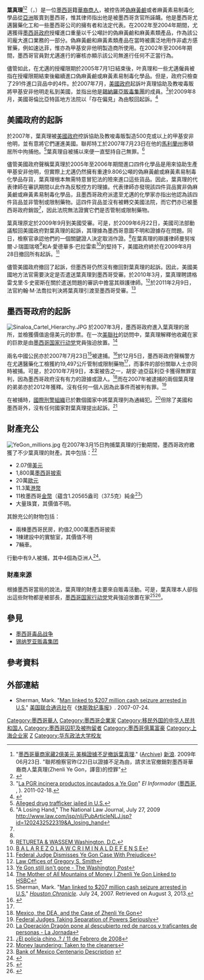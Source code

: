{{Infobox person
|name          = 葉真理
|image         =
|image_size    =
|caption       =
|birth_date    = {{birth date|1963|1|31}}
|birth_place   = {{CHN}}[[上海|上海]]<ref name="WashingtonPost">{{Cite news|url=http://www.washingtonpost.com/wp-dyn/content/article/2007/07/24/AR2007072400150.html?nav=hcmodule|title=Not Your Average Drug Bust|publisher=The Washington Post|date=2007-07-25|accessdate=2007-07-26 | first1=Paul | last1=Duggan | first2=Ernesto | last2=Londoã±O}}</ref>
|death_date    =
|death_place   =
|body_discovered =
|death_cause   =
|resting_place =
|resting_place_coordinates =
|residence     = {{MEX}}[[墨西哥城|墨西哥城]]
|nationality   = {{MEX}}
|ethnicity     = 華人
|citizenship   = [[墨西哥|墨西哥]]
|other_names   =
|known_for     = 涉嫌販毒
|education     =
|alma_mater    = [[华东政法大学|华东政法大学]]
|employer      =
|occupation    = 商人
|title         =
|salary        =
|networth      =
|height        =
|weight        =
|term          =
|predecessor   =
|successor     =
|party         =
|boards        =
|religion      =
|spouse        =
|partner       =
|children      =
|parents       =
|relations     =
|callsign      =
|signature     =
|website       =
|footnotes     =
}}

'''葉真理'''<ref>"[http://dailynews.sina.com/bg/news/usa/usnews/singtao/20090623/0518380992.html 墨西哥華商家藏2億美元 美稱證據不足撤訴葉真理]." ([http://archive.is/ycBW9 Archive]) [[新浪|新浪]].  2009年06月23日. "聯邦檢察官昨(22)日以證據不足為由，請求法官撤銷對墨西哥華裔商人葉真理(Zhenli Ye Gon，譯音)的控罪"</ref><ref>{{Cite web|url=http://www.hkheadline.com/news/instant_news_content/200707/25/20070725b143902.asp|title=華商葉真理在美被控販毒 (Chinese Businessman Ye Zhenli Accused in the US on Drug Charges)|publisher=hkheadline.com|date=2007-07-25|accessdate=2007-07-28|language=zh-hant}}</ref>（{{lang es|'''Zhenli Ye Gon'''}}，{{bd|1963年|1月31日|||catIdx=Y叶}}）是一位[[墨西哥|墨西哥]]籍[[華裔|華裔]][[商人|商人]]，被控告將[[偽麻黃鹼|偽麻黃鹼]]或者麻黃素易制毒化學品從[[亞洲|亞洲]]販賣到墨西哥，惟其律师指出他是被墨西哥贪官所誣衊。他是墨西哥尤邁醫藥化工和一些墨西哥公司的擁有者和法定代表。在2002年至2004年期間，尤邁獲得[[墨西哥政府|墨西哥政府]]授權進口重量以千公噸計的偽麻黃鹼和麻黃素類產品，作為該公司龐大進口業務的一部分。偽麻黃鹼和麻黃素類產品在當時被廣泛地用作非處方感冒藥，例如速达菲，惟亦為甲基安非他明製造商所使用。在2002年至2006年期間，墨西哥官員對尤邁進行的審核亦顯示該公司無進行任何不正當行為。

儘管如此，在尤邁的授權限期於2005年7月1日結束後，叶真理和一些尤邁僱員被指在授權限期結束後繼續進口偽麻黃鹼或麻黃素易制毒化學品。但是，政府只檢查了291件進口貨品中的4件。於2007年7月，[[美國政府|美國政府]]起訴叶真理協助及教唆毒販將甲基安非他明走私到美國，並指出他是[[錫納羅亞販毒集團|錫納羅亞販毒集團]]的成員。<ref name="El Informador">"[http://www.informador.com.mx/mexico/2011/271965/6/la-pgr-incinera-productos-incautados-a-ye-gon.htm La PGR incinera productos incautados a Ye Gon]" ''El Informador'' ([[墨西哥|墨西哥]], {{link-en|El Informador|El Informador (Mexico)}}, {{link-es|El Informador|El Informador (México)}}). 2011-02-18.</ref>於2009年8月，美國哥倫比亞特區地方法院以「存在偏見」為由駁回起訴。<ref>{{Cite news| url=http://www.washingtonpost.com/wp-dyn/content/article/2008/10/28/AR2008102801364.html | work=The Washington Post | title=Mexico, the DEA, and the Case of Zhenli Ye Gon | first=Jorge | last=Carrasco | date=October 29, 2008}}</ref>

==美國政府的起訴==
於2007年，葉真理被[[美國政府|美國政府]]控訴協助及教唆毒販製造500克或以上的甲基安非他明，並有意將它們運進美國。聯邦特工於2007年7月23日在他的[[馬利蘭州|馬利蘭州]]惠頓居所中拘捕他。<ref>[http://usatoday30.usatoday.com/news/topstories/2007-07-24-290799915_x.htm Alleged drug trafficker jailed in U.S.]</ref>葉真理自被捕以來便一直堅持自己無罪。<ref name="law.com">"A Losing Hand," The National Law Journal, July 27, 2009 http://www.law.com/jsp/nlj/PubArticleNLJ.jsp?id=1202432522319&A_losing_hand</ref>

儘管美國政府聲稱葉真理於2005年至2006年期間進口四件化學品是用來協助生產甲基安非他明，但實際上尤邁仍然擁有重達9.806公噸的偽麻黃鹼或麻黃素易制毒化學品存貨，葉真理根本無需特意冒犯法的險來進口這些貨品。因此，葉真理的代表律師在審訊期間以此作為反駁控方的理據。代表律師亦發現該四件貨品實非偽麻黃鹼或麻黃素易制毒化學品，且墨西哥政府派遣至尤邁的化學家亦指出他認為該四件貨品並非管制或限制藥物。這四件貨品並沒有被轉交美國法院，而它們亦已被墨西哥政府銷毀<ref name="El Informador"/>，因此法院無法證實它們是否管制或限制藥物。

葉真理原定於2009年9月到美國受審。可是，於2009年6月22日，美國司法部動議駁回美國政府對葉真理的起訴，其理據為墨西哥意圖不明和證據存在問題。同日，檢察官承認他們的一個關鍵證人決定取消作證。<ref name="law.com"/>在葉真理的辯護律師曼努埃爾·J·瑞圖瑞塔<ref>[http://www.returetawassem.com RETURETA & WASSEM Washington, D.C.]</ref>和A·愛德華多·巴拉雷索<ref>[http://www.balarezo.net B A L A R E Z O   L A W C R I M I N A L   D E F E N S E]</ref>的堅持下，美國政府終於在2009年8月28日撤回所有起訴。<ref>[http://legaltimes.typepad.com/blt/2009/08/federal-judge-dismisses-ye-gon-case-with-prejudice-.html Federal Judge Dismisses Ye Gon Case With Prejudice]</ref>

儘管美國政府撤回了起訴，但墨西哥仍然沒有撤回對葉真理的起訴。因此，美國美國地方法官需要決定是否遣送葉真理到墨西哥受審。於2010年3月，葉真理聘請格雷戈里·S·史密斯在關於遣送問題的審訊中擔當其辯護律師。<ref>[http://www.triallawyerdc.com Law Offices of Gregory S. Smith]</ref>於2011年2月9日，法官約翰·M·法喬拉判決將葉真理引渡至墨西哥受審。<ref>[http://voices.washingtonpost.com/crime-scene/del-quentin-wilber/ye-gon-still-isnt-gone.html Ye Gon still isn't gone - The Washington Post]</ref>

==墨西哥政府的起訴==
[[Image:Sinaloa_Cartel_Hierarchy.JPG|thumb]]
於2007年3月，墨西哥政府進入葉真理的居所，並檢獲價值逾億美元的鈔票。在一次[[美聯社|美聯社]]的訪問中，葉真理解釋他收藏在家的巨款是由[[墨西哥国家行动党|墨西哥国家行动党]]党員強迫放置。<ref>[http://tupiwire.wordpress.com/2012/07/18/the-mother-of-all-mountains-of-money-zhenli-ye-gon-linked-to-hsbc/ The Mother of All Mountains of Money | Zhenli Ye Gon Linked to HSBC]</ref>

兩名中國公民亦於2007年7月23日<ref>Sherman, Mark. "[https://web.archive.org/web/20110521170437/http://www.chron.com/disp/story.mpl/headline/world/4992830.html Man linked to $207 million cash seizure arrested in U.S.]" ''[[Houston_Chronicle|Houston Chronicle]]''. July 24, 2007. Retrieved on August 3, 2013.</ref>被逮捕。<ref name=autogenerated1>{{Cite web |url=http://www.milenio.com/index.php/2007/03/22/52669/ |title=MILENIO.COM » Busca INTERPOL al chino de Operación Dragón en Las Lomas<!-- Bot generated title --> |access-date=2013-08-27 |archive-url=https://web.archive.org/web/20120205092538/http://www.milenio.com/index.php/2007/03/22/52669/ |archive-date=2012-02-05 |dead-url=yes }}</ref>於12月5日，墨西哥政府聲稱警方在尤邁醫藥化工檢獲約19,497公斤管制或限制藥物<ref name=autogenerated1 />，而事件的部份關聯人士亦同時被捕。可是，於2010年7月9日，本案被告之一，胡安·迪亞茲利亞卡獲得無罪宣判，因為墨西哥政府沒有有力的證據或證人。<ref>[http://www.washingtonpost.com/wp-dyn/content/article/2008/10/28/AR2008102801364.html Mexico, the DEA, and the Case of Zhenli Ye Gon]</ref>而在2007年被逮捕的兩個葉真理的弟弟亦於2012年獲釋。沒有任何一個人因為此事件而被判有罪。<ref>[http://www.crimeandfederalism.com/zhenli-ye-gon/ Federal Judges Taking Separation of Powers Seriously]</ref>

在被捕時，[[國際刑警組織|國際刑警組織]]已於數個國家中將葉真理列為通緝犯。<ref>[http://www.jornada.unam.mx/2007/03/23/index.php?section=politica&article=016n1pol La Operación Dragón pone al descubierto red de narcos y traficantes de personas - La Jornada<!-- Bot generated title -->]</ref>但除了美國和墨西哥外，沒有任何國家對葉真理提出起訴。<ref>[http://www.cronica.com.mx/nota.php?id_nota=310431 ¿El policía chino..? / 11 de Febrero de 2008<!-- Bot generated title -->]</ref>

==財產充公==
[[Image:YeGon_millions.jpg|right]]
在2007年3月15日拘捕葉真理的行動期間，墨西哥政府繳獲了不少葉真理的財產。其中包括：<ref>[http://www.ft.com/cms/s/0/702a64a6-d25e-11e1-ac21-00144feabdc0.html#axzz2dASVYJ00 Money laundering: Taken to the cleaners]</ref>
*2.07億[[美元|美元]]
*1,800萬[[墨西哥|墨西哥]][[披索|披索]]
*20萬[[歐元|歐元]]
*11.3萬[[港幣|港幣]]
*11枚墨西哥[[金幣|金幣]]（蘊含1.20565盎司（37.5克）純金<ref>[http://www.banxico.org.mx/nProductosNumismatica/aMonedasMetalesFinos/MonedasOro/FamiliaCentenario/frFamiliaCentenario.html Bank of Mexico Centenario Description] {{webarchive|url=https://web.archive.org/web/20070706235239/http://www.banxico.org.mx/nProductosNumismatica/aMonedasMetalesFinos/MonedasOro/FamiliaCentenario/frFamiliaCentenario.html |date=2007-07-06 }}</ref>）
*大量珠寶，其價值不明。

其餘充公的財物包括：
*兩棟墨西哥民房，約值2,000萬墨西哥披索
*1棟建設中的實驗室，其價值不明
*7輛車。

行動中有9人被捕，其中4個為亞洲人<ref>{{Cite web |url=http://www.oem.com.mx/elsoldemexico/notas/n214429.htm |title=Busca Interpol en 180 países a "Midas" por decomiso millonario<!-- Bot generated title --> |accessdate=2013-08-27 |archive-date=2007-09-30 |archive-url=https://web.archive.org/web/20070930181346/http://www.oem.com.mx/elsoldemexico/notas/n214429.htm |dead-url=no }}</ref>。

===財產來源===
根據墨西哥當局的說法，葉真理的財產主要來自販毒活動。可是，葉真理本人卻指出這些財物都是被{{tsl|en|Secretariat of Labor and Social Welfare|墨西哥勞工部}}部長，[[墨西哥国家行动党|墨西哥国家行动党]]党員{{tsl|en|Javier Lozano Alarcón|哈維爾·洛薩諾·阿拉爾孔}}強迫放置在家<ref>{{cite news|url=http://www.usatoday.com/news/world/2007-07-02-mexico-millions-seized_N.htm |title=Mexico accuses drug suspect of blackmail |publisher=Usatoday.Com |date=2007-07-02 |accessdate=2010-10-19}}</ref><ref>{{cite news| url=http://www.washingtonpost.com/wp-dyn/content/article/2008/10/28/AR2008102801364.html| title=Mexico, the DEA, and the Case of Zhenli Ye Gon| author= Jorge Carrasco| work=The Washington Post| date= October 29, 2008 }}</ref>。

== 參見 ==
* [[墨西哥毒品战争|墨西哥毒品战争]]
*[[锡纳罗亚贩毒集团|锡纳罗亚贩毒集团]]

== 參考資料 ==
{{reflist|2}}

==外部連結==
* Sherman, Mark. "[https://web.archive.org/web/20110521170437/http://www.chron.com/disp/story.mpl/headline/world/4992830.html Man linked to $207 million cash seizure arrested in U.S.]" [[美国联合通讯社|美国联合通讯社]]在《[[休斯敦纪事报|休斯敦纪事报]]》. 2007-07-24.

{{Authority control}}
{{DEFAULTSORT:Y}}
[[Category:墨西哥華人|Category:墨西哥華人]]
[[Category:墨西哥企業家|Category:墨西哥企業家]]
[[Category:移民外国的中华人民共和国人|Category:移民外国的中华人民共和国人]]
[[Category:墨西哥囚犯及被拘留者|Category:墨西哥囚犯及被拘留者]]
[[Category:墨西哥億萬富豪|Category:墨西哥億萬富豪]]
[[Category:上海企业家|Category:上海企业家]]
[[Category:葉姓|Z]]
[[Category:华东政法大学校友|Category:华东政法大学校友]]